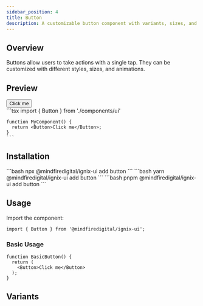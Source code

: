 ```yaml
---
sidebar_position: 4
title: Button
description: A customizable button component with variants, sizes, and animations.
---
```



## Overview

Buttons allow users to take actions with a single tap. They can be customized with different styles, sizes, and animations.

## Preview

<Tabs defaultValue="preview">
  <TabItem value="preview" label="Preview" default>
    <div className="p-4 border rounded-lg">
      <Button>Click me</Button>
    </div>
  </TabItem>
  <TabItem value="code" label="Code">
    ```tsx
    import { Button } from './components/ui'

    function MyComponent() {
      return <Button>Click me</Button>;
    }
    ```
  </TabItem>
</Tabs>

## Installation

<Tabs>
  <TabItem value="npm" label="npm" default>
    ```bash
    npx @mindfiredigital/ignix-ui add button
    ```
  </TabItem>
  <TabItem value="yarn" label="Yarn">
    ```bash
    yarn @mindfiredigital/ignix-ui add button
    ```
  </TabItem>
  <TabItem value="pnpm" label="pnpm">
    ```bash
    pnpm @mindfiredigital/ignix-ui add button
    ```
  </TabItem>
</Tabs>

## Usage

Import the component:

```tsx
import { Button } from '@mindfiredigital/ignix-ui';
```

### Basic Usage

```tsx
function BasicButton() {
  return (
    <Button>Click me</Button>
  );
}
```


## Variants

<ButtonDemo />